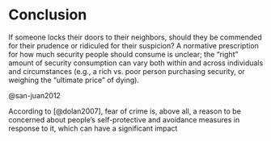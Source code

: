 # Conclusion {-}

If someone locks their doors to their neighbors, should they be commended for their prudence or ridiculed for their suspicion? A normative prescription for how much security people should consume is unclear; the “right” amount of security consumption can vary both within and across individuals and circumstances (e.g., a rich vs. poor person purchasing security, or weighing the “ultimate price” of dying). 

@san-juan2012

According to [@dolan2007], fear of crime is, above all, a reason to be concerned about people's self-protective and avoidance measures in response to it, which can have a significant impact